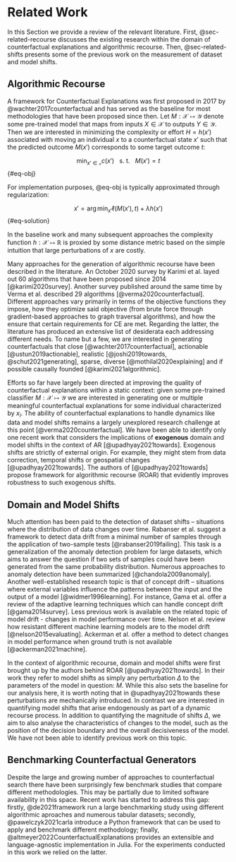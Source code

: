 # Related Work {#sec-related}

In this Section we provide a review of the relevant literature. First, @sec-related-recourse discusses the existing research within the domain of counterfactual explanations and algorithmic recourse. Then, @sec-related-shifts presents some of the previous work on the measurement of dataset and model shifts.

## Algorithmic Recourse {#sec-related-recourse}

A framework for Counterfactual Explanations was first proposed in 2017 by @wachter2017counterfactual and has served as the baseline for most methodologies that have been proposed since then. Let $M: \mathcal{X} \mapsto \mathcal{Y}$ denote some pre-trained model that maps from inputs $X \in \mathcal{X}$ to outputs $Y \in \mathcal{Y}$. Then we are interested in minimizing the complexity or effort $H=h(x\prime)$ associated with moving an individual $x$ to a counterfactual state $x\prime$ such that the predicted outcome $M(x\prime)$ corresponds to some target outcome $t$:

$$
\min_{x\prime \in \mathcal{x}} c(x\prime) \ \ \ \mbox{s. t.} \ \ \ M(x\prime) = t
$$ {#eq-obj}

For implementation purposes, @eq-obj is typically approximated through regularization:

$$
x\prime = \arg \min_{x\prime}  \ell(M(x\prime),t) + \lambda h(x\prime)
$$ {#eq-solution}

In the baseline work and many subsequent approaches the complexity function $h: \mathcal{X} \mapsto \mathbb{R}$ is proxied by some distance metric based on the simple intuition that large perturbations of $x$ are costly. 

Many approaches for the generation of algorithmic recourse have been described in the literature. An October 2020 survey by Karimi et al. layed out 60 algorithms that have been proposed since 2014 [@karimi2020survey]. Another survey published around the same time by Verma et al. described 29 algorithms [@verma2020counterfactual]. Different approaches vary primarily in terms of the objective functions they impose, how they optimize said objective (from brute force through gradient-based approaches to graph traversal algorithms), and how the ensure that certain requirements for CE are met. Regarding the latter, the literature has produced an extensive list of desiderata each addressing different needs. To name but a few, we are interested in generating counterfactuals that close [@wachter2017counterfactual], actionable [@ustun2019actionable], realistic [@joshi2019towards, @schut2021generating], sparse, diverse [@mothilal2020explaining] and if possible causally founded [@karimi2021algorithmic].

Efforts so far have largely been directed at improving the quality of counterfactual explanations within a static context: given some pre-trained classifier $M: \mathcal{X} \mapsto \mathcal{Y}$ we are interested in generating one or multiple meaningful counterfactual explanations for some individual characterized by $x_i$. The ability of counterfactual explanations to handle dynamics like data and model shifts remains a largely unexplored research challenge at this point [@verma2020counterfactual]. We have been able to identify only one recent work that considers the implications of **exogenous** domain and model shifts in the context of AR [@upadhyay2021towards]. Exogenous shifts are strictly of external origin. For example, they might stem from data correction, temporal shifts or geospatial changes [@upadhyay2021towards]. The authors of [@upadhyay2021towards] propose framework for algorithmic recourse (ROAR) that evidently improves robustness to such exogenous shifts.

## Domain and Model Shifts {#sec-related-shifts}

Much attention has been paid to the detection of dataset shifts – situations where the distribution of data changes over time. Rabanser et al. suggest a framework to detect data drift from a minimal number of samples through the application of two-sample tests [@rabanser2019failing]. This task is a generalization of the anomaly detection problem for large datasets, which aims to answer the question if two sets of samples could have been generated from the same probability distribution. Numerous approaches to anomaly detection have been summarized [@chandola2009anomaly]. Another well-established research topic is that of concept drift – situations where external variables influence the patterns between the input and the output of a model [@widmer1996learning]. For instance, Gama et al. offer a review of the adaptive learning techniques which can handle concept drift [@gama2014survey]. Less previous work is available on the related topic of model drift - changes in model performance over time. Nelson et al. review how resistant different machine learning models are to the model drift [@nelson2015evaluating]. Ackerman et al. offer a method to detect changes in model performance when ground truth is not available [@ackerman2021machine]. 

In the context of algorithmic recourse, domain and model shifts were first brought up by the authors behind ROAR [@upadhyay2021towards]. In their work they refer to model shifts as simply any perturbation $\Delta$ to the parameters of the model in question: $M$. While this also sets the baseline for our analysis here, it is worth noting that in @upadhyay2021towards these perturbations are mechanically introduced. In contrast we are interested in quantifying model shifts that arise endogenously as part of a dynamic recourse process. In addition to quantifying the magnitude of shifts $\Delta$, we aim to also analyse the characteristics of changes to the model, such as the position of the decision boundary and the overall decisiveness of the model. We have not been able to identify previous work on this topic.

## Benchmarking Counterfactual Generators {#sec-related-benchmark}

Despite the large and growing number of approaches to counterfactual search there have been surprisingly few benchmark studies that compare different methodologies. This may be partially due to limited software availability in this space. Recent work has started to address this gap: firstly, @de2021framework run a large benchmarking study using different algorithmic aproaches and numerous tabular datasets; secondly, @pawelczyk2021carla introduce a Python framework that can be used to apply and benchmark different methodology; finally, @altmeyer2022CounterfactualExplanations provides an extensible and language-agnostic implementation in Julia. For the experiments conducted in this work we relied on the latter. 


